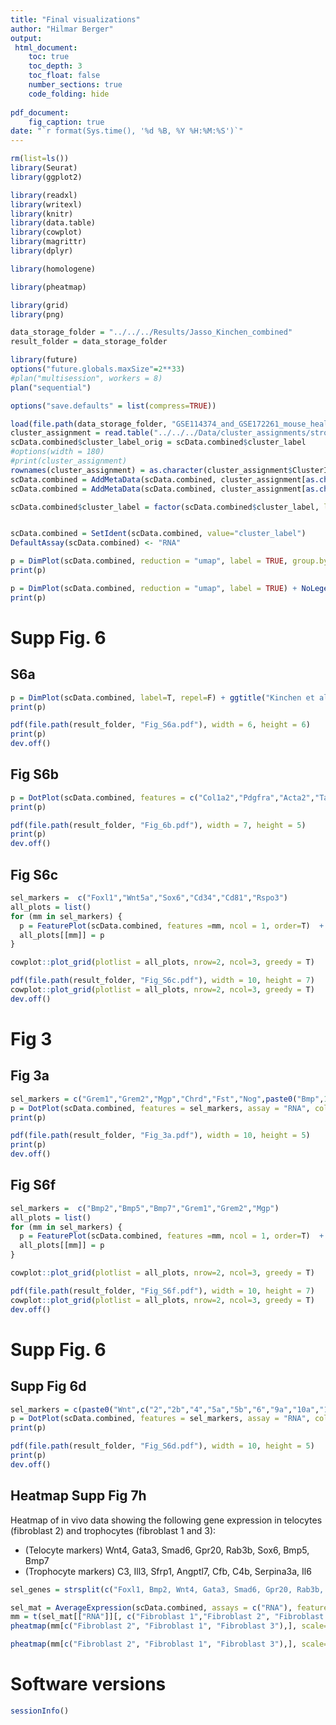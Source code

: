 ```yaml
---
title: "Final visualizations"
author: "Hilmar Berger"
output: 
 html_document:
    toc: true
    toc_depth: 3
    toc_float: false
    number_sections: true
    code_folding: hide
    
pdf_document:
    fig_caption: true
date: "`r format(Sys.time(), '%d %B, %Y %H:%M:%S')`"
---
```



```r
rm(list=ls())
library(Seurat)
library(ggplot2)

library(readxl)
library(writexl)
library(knitr)
library(data.table)
library(cowplot)
library(magrittr)
library(dplyr)

library(homologene)

library(pheatmap)

library(grid)
library(png)

data_storage_folder = "../../../Results/Jasso_Kinchen_combined"
result_folder = data_storage_folder

library(future)
options("future.globals.maxSize"=2**33)
#plan("multisession", workers = 8)
plan("sequential")

options("save.defaults" = list(compress=TRUE))
```



```r
load(file.path(data_storage_folder, "GSE114374_and_GSE172261_mouse_healthy_SCT.RData"))
cluster_assignment = read.table("../../../Data/cluster_assignments/stroma_in_vivo/Clusters_Kinchen_Jasso_2023-02-28.txt", sep="\t",header=T, stringsAsFactors = F)
scData.combined$cluster_label_orig = scData.combined$cluster_label
#options(width = 180)
#print(cluster_assignment)
rownames(cluster_assignment) = as.character(cluster_assignment$ClusterID)
scData.combined = AddMetaData(scData.combined, cluster_assignment[as.character(scData.combined$seurat_clusters),"Label"], col.name = "cluster_label")
scData.combined = AddMetaData(scData.combined, cluster_assignment[as.character(scData.combined$seurat_clusters),"Type"], col.name = "cluster_type")

scData.combined$cluster_label = factor(scData.combined$cluster_label, levels=sort(unique(scData.combined$cluster_label)))


scData.combined = SetIdent(scData.combined, value="cluster_label")
DefaultAssay(scData.combined) <- "RNA"

```


```r
p = DimPlot(scData.combined, reduction = "umap", label = TRUE, group.by = "cluster_label_orig") + NoLegend() + ggtitle("Jasso et al. original cluster labels")
print(p)

p = DimPlot(scData.combined, reduction = "umap", label = TRUE) + NoLegend() + ggtitle("Kinchen + Jasso et al. simplified clusters")
print(p)
```

# Supp Fig. 6

## S6a

```r
p = DimPlot(scData.combined, label=T, repel=F) + ggtitle("Kinchen et al. and Jasso et al. stroma integration") + scale_color_brewer(type = "div")
print(p)

pdf(file.path(result_folder, "Fig_S6a.pdf"), width = 6, height = 6)
print(p)
dev.off()

```

## Fig S6b

```r
p = DotPlot(scData.combined, features = c("Col1a2","Pdgfra","Acta2","Tagln","Sox10","S100b","Pecam1","Lyve1","Elavl4","Ano1"), assay = "RNA", cols="RdYlBu") + theme(axis.text.x = element_text(angle=45, hjust=1))
print(p)

pdf(file.path(result_folder, "Fig_6b.pdf"), width = 7, height = 5)
print(p)
dev.off()

```

## Fig S6c

```r
sel_markers =  c("Foxl1","Wnt5a","Sox6","Cd34","Cd81","Rspo3")
all_plots = list()
for (mm in sel_markers) {
  p = FeaturePlot(scData.combined, features =mm, ncol = 1, order=T)  + NoAxes() + theme(legend.key.size = grid::unit(10, "points"))
  all_plots[[mm]] = p
}

cowplot::plot_grid(plotlist = all_plots, nrow=2, ncol=3, greedy = T)

pdf(file.path(result_folder, "Fig_S6c.pdf"), width = 10, height = 7)
cowplot::plot_grid(plotlist = all_plots, nrow=2, ncol=3, greedy = T)
dev.off()

```


# Fig 3

## Fig 3a

```r
sel_markers = c("Grem1","Grem2","Mgp","Chrd","Fst","Nog",paste0("Bmp",1:7))
p = DotPlot(scData.combined, features = sel_markers, assay = "RNA", cols="RdYlBu") + theme(axis.text.x = element_text(angle=45, hjust=1))
print(p)

pdf(file.path(result_folder, "Fig_3a.pdf"), width = 10, height = 5)
print(p)
dev.off()

```

## Fig S6f

```r
sel_markers =  c("Bmp2","Bmp5","Bmp7","Grem1","Grem2","Mgp")
all_plots = list()
for (mm in sel_markers) {
  p = FeaturePlot(scData.combined, features =mm, ncol = 1, order=T)  + NoAxes() + theme(legend.key.size = grid::unit(10, "points"))
  all_plots[[mm]] = p
}

cowplot::plot_grid(plotlist = all_plots, nrow=2, ncol=3, greedy = T)

pdf(file.path(result_folder, "Fig_S6f.pdf"), width = 10, height = 7)
cowplot::plot_grid(plotlist = all_plots, nrow=2, ncol=3, greedy = T)
dev.off()

```


# Supp Fig. 6


## Supp Fig 6d

```r
sel_markers = c(paste0("Wnt",c("2","2b","4","5a","5b","6","9a","10a","11")), paste0("Rspo",1:3), "Dkk2","Dkk3","Sfrp1","Sfrp4","Wif1","Frzb")
p = DotPlot(scData.combined, features = sel_markers, assay = "RNA", cols="RdYlBu") + theme(axis.text.x = element_text(angle=45, hjust=1))
print(p)

pdf(file.path(result_folder, "Fig_S6d.pdf"), width = 10, height = 5)
print(p)
dev.off()

```


## Heatmap Supp Fig 7h

Heatmap of in vivo data showing the following gene expression in telocytes (fibroblast 2) and trophocytes (fibroblast 1 and 3):

  - (Telocyte markers) Wnt4, Gata3, Smad6, Gpr20, Rab3b, Sox6, Bmp5, Bmp7
  - (Trophocyte markers) C3, Ill3, Sfrp1, Angptl7, Cfb, C4b, Serpina3a, Il6


```r
sel_genes = strsplit(c("Foxl1, Bmp2, Wnt4, Gata3, Smad6, Gpr20, Rab3b, Sox6, Cd34, Rspo3, Grem1, Mgp, C3, Il33, Sfrp1, Angptl7, Cfb, Il6"), ", ") |> unlist()

sel_mat = AverageExpression(scData.combined, assays = c("RNA"), features = sel_genes)
mm = t(sel_mat[["RNA"]][, c("Fibroblast 1","Fibroblast 2", "Fibroblast 3")])
pheatmap(mm[c("Fibroblast 2", "Fibroblast 1", "Fibroblast 3"),], scale="column", cluster_rows = F, cluster_cols = F, main="Average expression")

pheatmap(mm[c("Fibroblast 2", "Fibroblast 1", "Fibroblast 3"),], scale="column", cluster_rows = F, cluster_cols = F, main="Average expression", filename = file.path(result_folder, "Fig_S7h.pdf"), width = 7, height = 5)
```


# Software versions

```r
sessionInfo()
```














